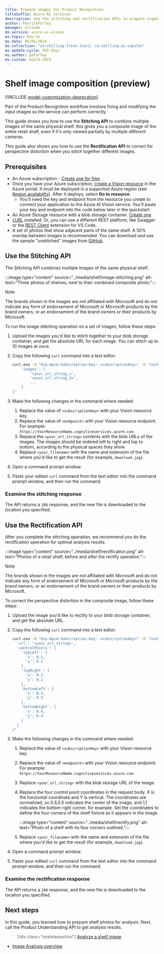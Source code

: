 ```yaml
---
title: Prepare images for Product Recognition
titleSuffix: Azure AI services
description: Use the stitching and rectification APIs to prepare organic photos of retail shelves for accurate image analysis.
author: PatrickFarley
manager: nitinme
ms.service: azure-ai-vision
ms.topic: how-to
ms.date: 06/01/2024
ms.collection: "ce-skilling-fresh-tier2, ce-skilling-ai-copilot"
ms.update-cycle: 365-days
ms.author: pafarley
ms.custom: build-2023
---
```


# Shelf image composition (preview)

[!INCLUDE [model-customization-deprecation](../includes/model-customization-deprecation.md)]

Part of the Product Recognition workflow involves fixing and modifying the input images so the service can perform correctly. 

This guide shows you how to use the **Stitching API** to combine multiple images of the same physical shelf: this gives you a composite image of the entire retail shelf, even if it's only viewed partially by multiple different cameras.

This guide also shows you how to use the **Rectification API** to correct for perspective distortion when you stitch together different images.

## Prerequisites
* An Azure subscription - [Create one for free](https://azure.microsoft.com/free/cognitive-services/) 
* Once you have your Azure subscription, <a href="https://portal.azure.com/#create/Microsoft.CognitiveServicesComputerVision"  title="create a Vision resource"  target="_blank">create a Vision resource</a> in the Azure portal. It must be deployed in a supported Azure region (see [Region availability](./../overview-image-analysis.md#region-availability)). After it deploys, select **Go to resource**.
  * You'll need the key and endpoint from the resource you create to connect your application to the Azure AI Vision service. You'll paste your key and endpoint into the code below later in the quickstart.
* An Azure Storage resource with a blob storage container. [Create one](/azure/storage/common/storage-account-create?tabs=azure-portal)
* [cURL](https://curl.haxx.se/) installed. Or, you can use a different REST platform, like Swagger or the [REST Client](https://marketplace.visualstudio.com/items?itemName=humao.rest-client) extension for VS Code.
* A set of photos that show adjacent parts of the same shelf. A 50% overlap between images is recommended. You can download and use the sample "unstitched" images from [GitHub](https://github.com/Azure-Samples/cognitive-services-sample-data-files/tree/master/ComputerVision/shelf-analysis).


## Use the Stitching API

The Stitching API combines multiple images of the same physical shelf.

:::image type="content" source="../media/shelf/image-stitching.png" alt-text="Three photos of shelves, next to their combined composite photo.":::

> [!NOTE]
> The brands shown in the images are not affiliated with Microsoft and do not indicate any form of endorsement of Microsoft or Microsoft products by the brand owners, or an endorsement of the brand owners or their products by Microsoft.

To run the image stitching operation on a set of images, follow these steps:

1. Upload the images you'd like to stitch together to your blob storage container, and get the absolute URL for each image. You can stitch up to 10 images at once.
1. Copy the following `curl` command into a text editor.

    ```bash
    curl.exe -H "Ocp-Apim-Subscription-Key: <subscriptionKey>" -H "Content-Type: application/json" "<endpoint>/computervision/imagecomposition:stitch?api-version=2023-04-01-preview" --output <your_filename> -d "{
        'images': [
            '<your_url_string_>',
            '<your_url_string_2>',
            ...
        ]
    }"
    ```
1. Make the following changes in the command where needed:
    1. Replace the value of `<subscriptionKey>` with your Vision resource key.
    1. Replace the value of `<endpoint>` with your Vision resource endpoint. For example: `https://YourResourceName.cognitiveservices.azure.com`.
    1. Replace the `<your_url_string>` contents with the blob URLs of the images. The images should be ordered left to right and top to bottom, according to the physical spaces they show.
    1. Replace `<your_filename>` with the name and extension of the file where you'd like to get the result (for example, `download.jpg`).
1. Open a command prompt window.
1. Paste your edited `curl` command from the text editor into the command prompt window, and then run the command.

### Examine the stitching response

The API returns a `200` response, and the new file is downloaded to the location you specified.

## Use the Rectification API

After you complete the stitching operation, we recommend you do the rectification operation for optimal analysis results. 

:::image type="content" source="../media/shelf/rectification.png" alt-text="Photos of a retail shelf, before and after the rectify operation.":::

> [!NOTE]
> The brands shown in the images are not affiliated with Microsoft and do not indicate any form of endorsement of Microsoft or Microsoft products by the brand owners, or an endorsement of the brand owners or their products by Microsoft.

To correct the perspective distortion in the composite image, follow these steps:

1. Upload the image you'd like to rectify to your blob storage container, and get the absolute URL.
1. Copy the following `curl` command into a text editor.

    ```bash
    curl.exe -H "Ocp-Apim-Subscription-Key: <subscriptionKey>" -H "Content-Type: application/json" "<endpoint>/computervision/imagecomposition:rectify?api-version=2023-04-01-preview" --output <your_filename> -d "{
      'url': '<your_url_string>',
      'controlPoints': {
        'topLeft': {
          'x': 0.1,
          'y': 0.1
        },
        'topRight': {
          'x': 0.2,
          'y': 0.2
        },
        'bottomLeft': {
          'x': 0.3,
          'y': 0.3
        },
        'bottomRight': {
          'x': 0.4,
          'y': 0.4
        }
      }
    }"
    ```
1. Make the following changes in the command where needed:
    1. Replace the value of `<subscriptionKey>` with your Vision resource key.
    1. Replace the value of `<endpoint>` with your Vision resource endpoint. For example: `https://YourResourceName.cognitiveservices.azure.com`.
    1. Replace `<your_url_string>` with the blob storage URL of the image.
    1. Replace the four control point coordinates in the request body. X is the horizontal coordinate and Y is vertical. The coordinates are normalized, so 0.5,0.5 indicates the center of the image, and 1,1 indicates the bottom right corner, for example. Set the coordinates to define the four corners of the shelf fixture as it appears in the image.
    
       :::image type="content" source="../media/shelf/rectify.png" alt-text="Photo of a shelf with its four corners outlined.":::

    1. Replace `<your_filename>` with the name and extension of the file where you'd like to get the result (for example, `download.jpg`).
1. Open a command prompt window.
1. Paste your edited `curl` command from the text editor into the command prompt window, and then run the command.


### Examine the rectification response

The API returns a `200` response, and the new file is downloaded to the location you specified.

## Next steps

In this guide, you learned how to prepare shelf photos for analysis. Next, call the Product Understanding API to get analysis results.

> [!div class="nextstepaction"]
> [Analyze a shelf image](./shelf-analyze.md)

* [Image Analysis overview](../overview-image-analysis.md)
